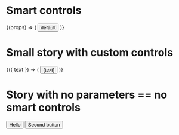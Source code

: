 
<Meta title="Introduction/MDX Smart" component={Button} />


# Smart controls
<ComponentSource of={Button} title='Component source' />

<PropsTable of={Button} />


<Preview>
  <Story name="smart story">
    {(props) => (
      <Button {...props}>default</Button>
    )}  
  </Story>
</Preview>


# Small story with custom controls

<Preview>
  <Story name="small story" 
    controls={{
      text: {type: 'text', value: 'Hello'},
    }}
    >
    {({ text }) => (
      <Button>{text}</Button>
    )}  
  </Story>
</Preview>


# Story with no parameters == no smart controls

<Preview>
  <Story name="no controls">
      <Button>Hello</Button>
      <Button>Second button</Button>
  </Story>
</Preview>
